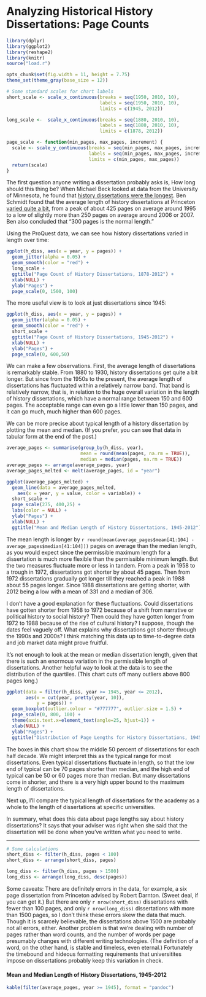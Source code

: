 # Analyzing Historical History Dissertations: Page Counts

```r
library(dplyr)
library(ggplot2)
library(reshape2)
library(knitr)
source("load.r")
```

```r
opts_chunk$set(fig.width = 11, height = 7.75)
theme_set(theme_gray(base_size = 12))
```


```r
# Some standard scales for chart labels
short_scale <- scale_x_continuous(breaks = seq(1950, 2010, 10),
                                  labels = seq(1950, 2010, 10),
                                  limits = c(1945, 2012))

long_scale <-  scale_x_continuous(breaks = seq(1880, 2010, 10),
                                  labels = seq(1880, 2010, 10),
                                  limits = c(1878, 2012))

page_scale <- function(min_pages, max_pages, increment) {
  scale <- scale_y_continuous(breaks = seq(min_pages, max_pages, increment),
                              labels = seq(min_pages, max_pages, increment),
                              limits = c(min_pages, max_pages))
  return(scale)
}
```

The first question anyone writing a dissertation probably asks is, How long should this thing be? When Michael Beck looked at data from the University of Minnesota, he found that [history dissertations were the longest](http://beckmw.wordpress.com/2013/04/15/how-long-is-the-average-dissertation/). Ben Schmidt found that the average length of history dissertations at Princeton [varied quite a bit](http://rpubs.com/benmschmidt/princetonhistorydiss), from a peak of about 425 pages on average around 1995 to a low of slightly more than 250 pages on average around 2006 or 2007. Ben also concluded that "300 pages is the normal length."

Using the ProQuest data, we can see how history dissertations varied in length over time:

```r
ggplot(h_diss, aes(x = year, y = pages)) +
  geom_jitter(alpha = 0.05) +
  geom_smooth(color = "red") +
  long_scale +
  ggtitle("Page Count of History Dissertations, 1878-2012") +
  xlab(NULL) +
  ylab("Pages") +
  page_scale(0, 1500, 100)
```

The more useful view is to look at just dissertations since 1945:

```r
ggplot(h_diss, aes(x = year, y = pages)) +
  geom_jitter(alpha = 0.05) +
  geom_smooth(color = "red") +
  short_scale +
  ggtitle("Page Count of History Dissertations, 1945-2012") +
  xlab(NULL) +
  ylab("Pages") +
  page_scale(0, 600,50)
```

We can make a few observations. First, the average length of dissertations is remarkably stable. From 1880 to 1930, history dissertations get quite a bit longer. But since from the 1950s to the present, the average length of dissertations has fluctuated within a relatively narrow band. That band is relatively narrow, that is, in relation to the huge overall variation in the length of history dissertations, which have a normal range between 150 and 600 pages. The acceptable range can even go a little lower than 150 pages, and it can go much, much higher than 600 pages.

We can be more precise about typical length of a history dissertation by plotting the mean and median. (If you prefer, you can see that data in tabular form at the end of the post.) 

```r
average_pages <- summarise(group_by(h_diss, year), 
                           mean = round(mean(pages, na.rm = TRUE)),
                           median = median(pages, na.rm = TRUE))
average_pages <- arrange(average_pages, year)
average_pages_melted <- melt(average_pages, id = "year")
```

```r
ggplot(average_pages_melted) +
  geom_line(data = average_pages_melted,
    aes(x = year, y = value, color = variable)) +
  short_scale +
  page_scale(275, 400,25) +
  labs(color = NULL) +
  ylab("Pages") +
  xlab(NULL) +
  ggtitle("Mean and Median Length of History Dissertations, 1945-2012")
```

The mean length is longer by `r round(mean(average_pages$mean[41:104] - average_pages$median[41:104]))` pages on average than the median length, as you would expect since the permissible maximum length for a dissertation is much more flexible than the permissible minimum length. But the two measures fluctuate more or less in tandem. From a peak in 1958 to a trough in 1972, dissertations got shorter by about 45 pages. Then from 1972 dissertations gradually got longer till they reached a peak in 1988 about 55 pages longer. Since 1988 dissertations are getting shorter, with 2012 being a low with a mean of 331 and a median of 306. 

I don't have a good explanation for these fluctuations. Could dissertations have gotten shorter from 1958 to 1972 because of a shift from narrative or political history to social history? Then could they have gotten longer from 1972 to 1988 because of the rise of cultural history? I suppose, though the dates feel vaguely off. What explains why dissertations got shorter through the 1990s and 2000s? I think matching this data up to time-to-degree data and job market data might prove fruitful.

It's not enough to look at the mean or median dissertation length, given that there is such an enormous variation in the permissible length of dissertations. Another helpful way to look at the data is to see the distribution of the quartiles. (This chart cuts off many outliers above 800 pages long.)

```r
ggplot(data = filter(h_diss, year >= 1945, year <= 2012),
       aes(x = cut(year, pretty(year, 10)),
           y = pages)) +
  geom_boxplot(outlier.colour = "#777777", outlier.size = 1.5) + 
  page_scale(0, 800, 100) +
  theme(axis.text.x=element_text(angle=25, hjust=1)) +
  xlab(NULL) +
  ylab("Pages") +
  ggtitle("Distribution of Page Lengths for History Dissertations, 1945-2012")
```

The boxes in this chart show the middle 50 percent of dissertations for each half decade. We might interpret this as the typical range for most dissertations. Even typical dissertations fluctuate in length, so that the low end of typical can be 70 pages shorter than median, and the high end of typical can be 50 or 60 pages more than median. But many dissertations come in shorter, and there is a very high upper bound to the maximum length of dissertations.

Next up, I'll compare the typical length of dissertations for the academy as a whole to the length of dissertations at specific universities. 

In summary, what does this data about page lengths say about history dissertations? It says that your adviser was right when she said that the dissertation will be done when you've written what you need to write.

****************************************************************************

```r
# Some calculations 
short_diss <- filter(h_diss, pages < 100)
short_diss <- arrange(short_diss, pages)

long_diss <- filter(h_diss, pages > 1500)
long_diss <- arrange(long_diss, desc(pages))
```

Some caveats: There are definitely errors in the data, for example, a six page dissertation from Princeton advised by Robert Darnton. (Sweet deal, if you can get it.) But there are only `r nrow(short_diss)` dissertations with fewer than 100 pages, and only `r nrow(long_diss)` dissertations with more than 1500 pages, so I don't think these errors skew the data that much. Though it is scarcely believable, the dissertations above 1500 are probably not all errors, either. Another problem is that we're dealing with number of pages rather than word counts, and the number of words per page presumably changes with different writing technologies. (The definition of a word, on the other hand, is stable and timeless, even eternal.) Fortunately the timebound and hideous formatting requirements that universitites impose on dissertations probably keep this variation in check.

#### Mean and Median Length of History Dissertations, 1945-2012

```r
kable(filter(average_pages, year >= 1945), format = "pandoc")
```
